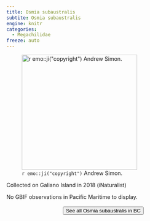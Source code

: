 ```yaml
---
title: Osmia subaustralis
subtite: Osmia subaustralis
engine: knitr
categories:
  - Megachilidae
freeze: auto
---
```

![`r emo::ji("copyright")` Andrew Simon.](https://inaturalist-open-data.s3.amazonaws.com/photos/43353636/large.jpeg){height=300}

Collected on Galiano Island in 2018 (iNaturalist)

No GBIF observations in Pacific Maritime to display.
<br><br>
<center>


<a href="https://inaturalist.ca/observations?place_id=7085&subview=map&taxon_id=226682"><button type="button" class="btn btn-secondary">See all Osmia subaustralis in BC <i class="fa-solid fa-arrow-up-right-from-square"></i> </button></a>
</center>
